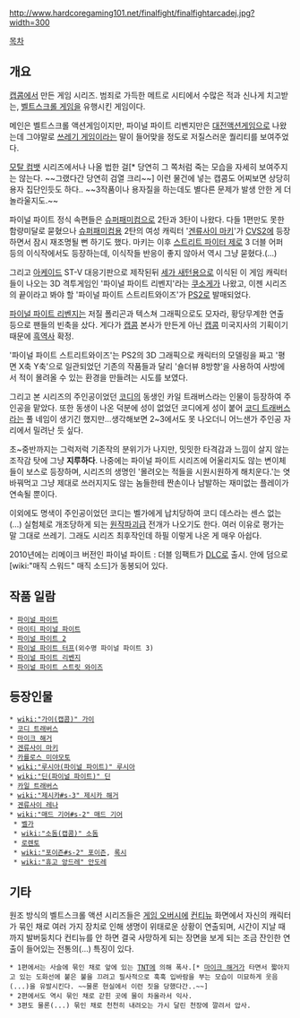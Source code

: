 http://www.hardcoregaming101.net/finalfight/finalfightarcadej.jpg?width=300

[[목차]]

== 개요 ==
[[캡콤]]에서 만든 게임 시리즈. 범죄로 가득한 메트로 시티에서 수많은 적과 신나게 치고받는, [[벨트스크롤 게임]]을 유행시킨 게임이다.

메인은 벨트스크롤 액션게임이지만, 파이널 파이트 리벤지만은 [[대전액션게임]]으로 나왔는데 그야말로 [[쓰레기 게임]]이라는 말이 들어맞을 정도로 저질스러운 퀄리티를 보여주었다.

[[모탈 컴뱃]] 시리즈에서나 나올 법한 걸[* 당연히 그 쪽처럼 죽는 모습을 자세히 보여주지는 않는다. ~~그랬다간 당연히 검열 크리~~] 이런 물건에 넣는 캡콤도 어찌보면 상당히 용자 집단인듯도 하다..
~~3작품이나 용자질을 하는데도 별다른 문제가 발생 안한 게 더 놀라울지도.~~

파이널 파이트 정식 속편들은 [[슈퍼패미컴]]으로 2탄과 3탄이 나왔다. 다들 1편만도 못한 함량미달로 묻혔으나 [[슈퍼패미컴]]용 2탄의 여성 캐릭터 '[[겐류사이 마키]]'가 [[CVS2]]에 등장하면서 잠시 재조명될 뻔 하기도 했다. 마키는 이후 [[스트리트 파이터 제로]] 3 더블 어퍼 등의 이식작에서도 등장하는데, 이식작들 반응이 좋지 않아서 역시 그냥 묻혔다.(...)

그리고 [[아케이드]] ST-V 대응기판으로 제작된뒤 [[세가 새턴]]용으로 이식된 이 게임 캐릭터들이 나오는 3D 격투게임인 '파이널 파이트 리벤지'라는 [[쿠소게]]가 나왔고, 이젠 시리즈의 끝이라고 봐야 할 '파이널 파이트 스트리트와이즈'가 [[PS2]]로 발매되었다.

[[파이널 파이트 리벤지]]는 저질 폴리곤과 텍스쳐 그래픽으로도 모자라, 황당무계한 연출 등으로 팬들의 빈축을 샀다. 게다가 [[캡콤]] 본사가 만든게 아닌 [[캡콤]] 미국지사의 기획이기때문에 [[흑역사]] 확정.

'파이널 파이트 스트리트와이즈'는 PS2의 3D 그래픽으로 캐릭터의 모델링을 짜고 '평면 X축 Y축'으로 일관되었던 기존의 작품들과 달리 '숄더뷰 8방향'을 사용하여 사방에서 적이 몰려올 수 있는 환경을 만들려는 시도를 보였다.

그리고 본 시리즈의 주인공이었던 [[코디]]의 동생인 카일 트래버스라는 인물이 등장하여 주인공을 맡았다. 또한 동생이 나온 덕분에 성이 없었던 코디에게 성이 붙어 [[코디 트래버스]]라는 풀 네임이 생기긴 했지만…생각해보면 2~3에서도 못 나오더니 어느샌가 주인공 자리에서 밀려난 듯 싶다.

초~중반까지는 그럭저럭 기존작의 분위기가 나지만, 밋밋한 타격감과 느낌이 살지 않는 조작감 탓에 그냥 '''지루하다'''. 나중에는 파이널 파이트 시리즈에 어울리지도 않는 변이체들이 보스로 등장하며, 시리즈의 생명인 '몰려오는 적들을 시원시원하게 해치운다.'는 엿바꿔먹고 그냥 제대로 쓰러지지도 않는 놈들한테 짠손이나 남발하는 재미없는 플레이가 연속될 뿐이다.

이외에도 명색이 주인공이었던 코디는 벨가에게 납치당하여 코디 데스라는 센스 없는(…) 실험체로 개조당하게 되는 [[원작파괴]]급 전개가 나오기도 한다. 여러 이유로 평가는 말 그대로 쓰레기. 그래도 시리즈 최후작인데 하필 이렇게 나온 게 매우 아쉽다.

2010년에는 리메이크 버전인 파이널 파이트 : 더블 임팩트가 [[DLC]]로 출시. 안에 덤으로 [wiki:"매직 스워드" 매직 소드]가 동봉되어 있다.

== 작품 일람 ==
 * [[파이널 파이트]] 
 * [[마이티 파이널 파이트]] 
 * [[파이널 파이트 2]]
 * [[파이널 파이트 터프]](외수명 파이널 파이트 3)
 * [[파이널 파이트 리벤지]]
 * [[파이널 파이트 스트릿 와이즈]]

== 등장인물 ==
 * [[wiki:"가이(캡콤)" 가이]]
 * [[코디 트래버스]]
 * [[마이크 해거]]
 * [[겐류사이 마키]]
 * [[카를로스 미야모토]]
 * [[wiki:"루시아(파이널 파이트)" 루시아]]
 * [[wiki:"딘(파이널 파이트)" 딘]]
 * [[카일 트래버스]]
 * [[wiki:"제시카#s-3" 제시카 해거]]
 * [[겐류사이 레나]]
 * [[wiki:"매드 기어#s-2" 매드 기어]]
  * [[벨가]]
  * [[wiki:"소돔(캡콤)" 소돔]]
  * [[로렌토]]
  * [[wiki:"포이즌#s-2" 포이즌]], [[록시]]
  * [[wiki:"휴고 앙드레" 안도레]]

== 기타 ==
원조 방식의 벨트스크롤 액션 시리즈들은 [[게임 오버]]시에 [[컨티뉴]] 화면에서 자신의 캐릭터가 묶인 채로 여러 가지 장치로 인해 생명이 위태로운 상황이 연출되며, 시간이 지날 때까지 발버둥치다 컨티뉴를 안 하면 결국 사망하게 되는 장면을 보게 되는 조금 잔인한 연출이 들어있는 전통의(...) 특징이 있다.
 * 1편에서는 사슬에 묶인 채로 앞에 있는 [[TNT]]에 의해 폭사.[* [[마이크 해거]]가 타면서 짧아지고 있는 도화선에 붙은 불을 끄려고 필사적으로 훅훅 입바람을 부는 모습이 미묘하게 웃음(...)을 유발시킨다. ~~물론 현실에서 이런 짓을 당했다간..~~]
 * 2편에서도 역시 묶인 채로 갇힌 곳에 물이 차올라서 익사.
 * 3편도 물론(...) 묶인 채로 천천히 내려오는 가시 달린 천장에 깔려서 압사.
